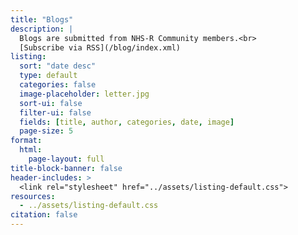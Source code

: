 ```yaml
---
title: "Blogs"
description: |
  Blogs are submitted from NHS-R Community members.<br>
  [Subscribe via RSS](/blog/index.xml)
listing: 
  sort: "date desc"
  type: default
  categories: false
  image-placeholder: letter.jpg
  sort-ui: false
  filter-ui: false
  fields: [title, author, categories, date, image]
  page-size: 5
format: 
  html: 
    page-layout: full
title-block-banner: false
header-includes: >
  <link rel="stylesheet" href="../assets/listing-default.css">
resources:
  - ../assets/listing-default.css
citation: false
---
```


<!-- Image by <a href="https://pixabay.com/users/andrys-439428/?utm_source=link-attribution&utm_medium=referral&utm_campaign=image&utm_content=447577">Andrys Stienstra</a> from <a href="https://pixabay.com//?utm_source=link-attribution&utm_medium=referral&utm_campaign=image&utm_content=447577">Pixabay</a> -->